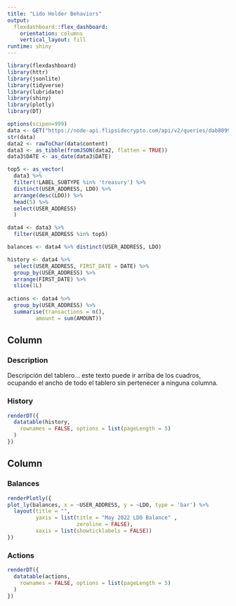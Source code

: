 ```yaml
---
title: "Lido Holder Behaviors"
output: 
  flexdashboard::flex_dashboard:
    orientation: columns
    vertical_layout: fill
runtime: shiny
---
```


```r
library(flexdashboard)
library(httr)
library(jsonlite)
library(tidyverse)
library(lubridate)
library(shiny)
library(plotly)
library(DT)
```

```r
options(scipen=999)
data <- GET("https://node-api.flipsidecrypto.com/api/v2/queries/dab8099e-ef74-44df-be87-6483ba07fe32/data/latest")
str(data)
data2 <- rawToChar(data$content)
data3 <- as_tibble(fromJSON(data2, flatten = TRUE))
data3$DATE <- as_date(data3$DATE)

top5 <- as_vector(
  data3 %>%
  filter(!LABEL_SUBTYPE %in% 'treasury') %>%
  distinct(USER_ADDRESS, LDO) %>%
  arrange(desc(LDO)) %>%
  head(5) %>%
  select(USER_ADDRESS)
  )

data4 <- data3 %>% 
  filter(USER_ADDRESS %in% top5)

balances <- data4 %>% distinct(USER_ADDRESS, LDO)

history <- data4 %>%
  select(USER_ADDRESS, FIRST_DATE = DATE) %>% 
  group_by(USER_ADDRESS) %>% 
  arrange(FIRST_DATE) %>%
  slice(1L)
  
actions <- data4 %>%
  group_by(USER_ADDRESS) %>%
  summarise(transactions = n(),
         amount = sum(AMOUNT))
```


Column {data-width=200}
-----------------------------------------------------------------------

### Description

Descripción del tablero... este texto puede ir arriba de los cuadros, ocupando el ancho de todo el tablero sin pertenecer a ninguna columna.


### History

```r
renderDT({
  datatable(history,
    rownames = FALSE, options = list(pageLength = 5)
  )
})
```


Column {data-width=200}
-----------------------------------------------------------------------
### Balances

```r
renderPlotly({
plot_ly(balances, x = ~USER_ADDRESS, y = ~LDO, type = 'bar') %>%
  layout(title = "",
         yaxis = list(title = "May 2022 LDO Balance" ,
                      zeroline = FALSE),
         xaxis = list(showticklabels = FALSE))
})
```


### Actions

```r
renderDT({
  datatable(actions,
    rownames = FALSE, options = list(pageLength = 5)
  )
})
```